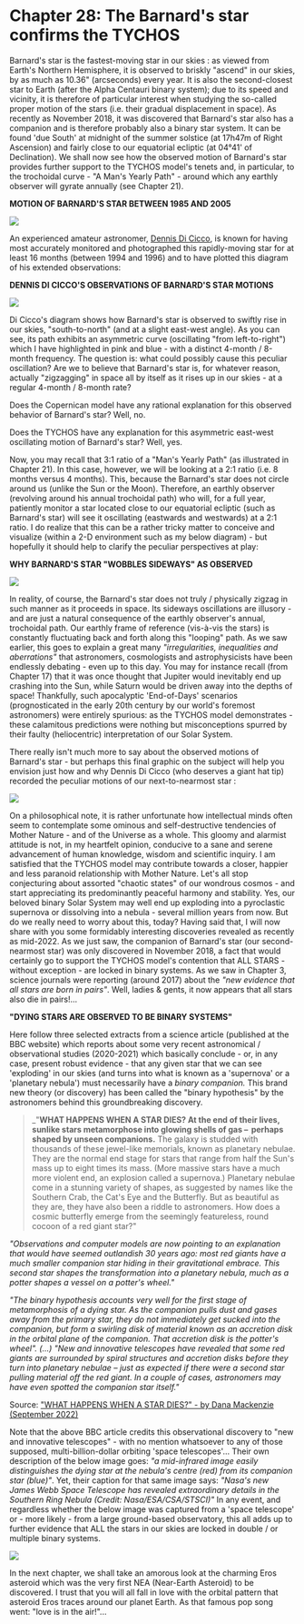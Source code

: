 Chapter 28: The Barnard's star confirms the TYCHOS
===========================================

Barnard's star is the fastest-moving star in our skies : as viewed from Earth's Northern Hemisphere, it is observed to briskly "ascend" in our skies, by as much as 10.36" (arcseconds) every year. It is also the second-closest star to Earth (after the Alpha Centauri binary system); due to its speed and vicinity, it is therefore of particular interest when studying the so-called proper motion of the stars (i.e. their gradual displacement in space). As recently as November 2018, it was discovered that Barnard's star also has a companion and is therefore probably also a binary star system. It can be found 'due South' at midnight of the summer solstice (at 17h47m of Right Ascension) and fairly close to our equatorial ecliptic (at 04°41' of Declination). We shall now see how the observed motion of Barnard's star provides further support to the TYCHOS model's tenets and, in particular, to the trochoidal curve - "A Man's Yearly Path" - around which any earthly observer will gyrate annually (see Chapter 21).

**MOTION OF BARNARD'S STAR BETWEEN 1985 AND 2005**

![](https://septclues.com/TYCHOS/BarnardsStar_1985_2005.jpg)

An experienced amateur astronomer, [Dennis Di Cicco](https://en.wikipedia.org/wiki/Dennis_di_Cicco), is known for having most accurately monitored and photographed this rapidly-moving star for at least 16 months (between 1994 and 1996) and to have plotted this diagram of his extended observations:

**DENNIS DI CICCO'S OBSERVATIONS OF BARNARD'S STAR MOTIONS** 

![](https://septclues.com/TYCHOS/BarnardsStar_DECICCO_01.jpg)

Di Cicco's diagram shows how Barnard's star is observed to swiftly rise in our skies, "south-to-north" (and at a slight east-west angle). As you can see, its path exhibits an asymmetric curve (oscillating "from left-to-right") which I have highlighted in pink and blue - with a distinct 4-month / 8-month frequency. The question is: what could possibly cause this peculiar oscillation? Are we to believe that Barnard's star is, for whatever reason, actually "zigzagging" in space all by itself as it rises up in our skies - at a regular 4-month / 8-month rate? 

Does the Copernican model have any rational explanation for this observed behavior of Barnard's star? Well, no.

Does the TYCHOS have any explanation for this asymmetric east-west oscillating motion of Barnard's star? Well, yes.

Now, you may recall that 3:1 ratio of a "Man's Yearly Path" (as illustrated in Chapter 21). In this case, however, we will be looking at a 2:1 ratio (i.e. 8 months versus 4 months). This, because the Barnard's star does not circle around us (unlike the Sun or the Moon). Therefore, an earthly observer (revolving around his annual trochoidal path) who will, for a full year, patiently monitor a star located close to our equatorial ecliptic (such as Barnard's star) will see it oscillating (eastwards and westwards) at a 2:1 ratio. I do realize that this can be a rather tricky matter to conceive and visualize (within a 2-D environment such as my below diagram) - but hopefully it should help to clarify the peculiar perspectives at play:

**WHY BARNARD'S STAR "WOBBLES SIDEWAYS" AS OBSERVED** 

![](https://septclues.com/TYCHOS/BarnardsStar_1994_1995_01.jpg)

In reality, of course, the Barnard's star does not truly / physically zigzag in such manner as it proceeds in space. Its sideways oscillations are illusory - and are just a natural consequence of the earthly observer's annual, trochoidal path. Our earthly frame of reference (vis-à-vis the stars) is constantly fluctuating back and forth along this "looping" path. As we saw earlier, this goes to explain a great many _"irregularities, inequalities and aberrations"_ that astronomers, cosmologists and astrophysicists have been endlessly debating - even up to this day. You may for instance recall (from Chapter 17) that it was once thought that Jupiter would inevitably end up crashing into the Sun, while Saturn would be driven away into the depths of space! Thankfully, such apocalyptic 'End-of-Days' scenarios (prognosticated in the early 20th century by our world's foremost astronomers) were entirely spurious: as the TYCHOS model demonstrates - these calamitous predictions were nothing but misconceptions spurred by their faulty (heliocentric) interpretation of our Solar System. 
 
There really isn't much more to say about the observed motions of Barnard's star - but perhaps this final graphic on the subject will help you envision just how and why Dennis Di Cicco (who deserves a giant hat tip) recorded the peculiar motions of our next-to-nearmost star :

![](https://septclues.com/TYCHOS/BarnardsStar_TYCHOSIUM.jpg)

On a philosophical note, it is rather unfortunate how intellectual minds often seem to contemplate some ominous and self-destructive tendencies of Mother Nature - and of the Universe as a whole. This gloomy and alarmist attitude is not, in my heartfelt opinion, conducive to a sane and serene advancement of human knowledge, wisdom and scientific inquiry. I am satisfied that the TYCHOS model may contribute towards a closer, happier and less paranoid relationship with Mother Nature. Let's all stop conjecturing about assorted "chaotic states" of our wondrous cosmos - and start appreciating its predominantly peaceful harmony and stability. Yes, our beloved binary Solar System may well end up exploding into a pyroclastic supernova or dissolving into a nebula - several million years from now. But do we really need to worry about this, today? Having said that, I will now share with you some formidably interesting discoveries revealed as recently as mid-2022. As we just saw, the companion of Barnard's star (our second-nearmost star) was only discovered in November 2018, a fact that would certainly go to support the TYCHOS model's contention that ALL STARS - without exception - are locked in binary systems. As we saw in Chapter 3, science journals were reporting (around 2017) about the _"new evidence that all stars are born in pairs"_. Well, ladies & gents, it now appears that all stars also die in pairs!... 

**"DYING STARS ARE OBSERVED TO BE BINARY SYSTEMS"** 

Here follow three selected extracts from a science article (published at the BBC website) which reports about some very recent astronomical / observational studies (2020-2021) which basically conclude - or, in any case, present robust evidence - that any given star that we can see 'exploding' in our skies (and turns into what is known as a 'supernova' or a 'planetary nebula') must necessarily have a _binary companion._ This brand new theory (or discovery) has been called the "binary hypothesis" by the astronomers behind this groundbreaking discovery.

> _"**WHAT HAPPENS WHEN A STAR DIES? At the end of their lives, sunlike stars metamorphose into glowing shells of gas –  perhaps shaped by unseen companions.** The galaxy is studded with thousands of these jewel-like memorials, known as planetary nebulae. They are the normal end stage for stars that range from half the Sun's mass up to eight times its mass. (More massive stars have a much more violent end, an explosion called a supernova.) Planetary nebulae come in a stunning variety of shapes, as suggested by names like the Southern Crab, the Cat's Eye and the Butterfly. But as beautiful as they are, they have also been a riddle to astronomers. How does a cosmic butterfly emerge from the seemingly featureless, round cocoon of a red giant star?"

_"Observations and computer models are now pointing to an explanation that would have seemed outlandish 30 years ago: most red giants have a much smaller companion star hiding in their gravitational embrace. This second star shapes the transformation into a planetary nebula, much as a potter shapes a vessel on a potter's wheel."_

_"The binary hypothesis accounts very well for the first stage of metamorphosis of a dying star. As the companion pulls dust and gases away from the primary star, they do not immediately get sucked into the companion, but form a swirling disk of material known as an accretion disk in the orbital plane of the companion. That accretion disk is the potter's wheel". (...) "New and innovative telescopes have revealed that some red giants are surrounded by spiral structures and accretion disks before they turn into planetary nebulae – just as expected if there were a second star pulling material off the red giant. In a couple of cases, astronomers may have even spotted the companion star itself."_

Source: ["WHAT HAPPENS WHEN A STAR DIES?" - by Dana Mackenzie (September 2022)](https://www.bbc.com/future/article/20220901-what-happens-when-a-star-dies)

Note that the above BBC article credits this observational discovery to "new and innovative telescopes" - with no mention whatsoever to any of those supposed, multi-billion-dollar orbiting 'space telescopes'... Their own description of the below image goes: _"a mid-infrared image easily distinguishes the dying star at the nebula's centre (red) from its companion star (blue)"_. Yet, their caption for that same image says: _"Nasa's new James Webb Space Telescope has revealed extraordinary details in the Southern Ring Nebula (Credit: Nasa/ESA/CSA/STSCI)"_ In any event, and regardless whether the below image was captured from a 'space telescope' or - more likely - from a large ground-based observatory, this all adds up to further evidence that ALL the stars in our skies are locked in double / or multiple binary systems.      

![](https://septclues.com/TYCHOS/DYING_STARS_are_binaries_02.jpg)

In the next chapter, we shall take an amorous look at the charming Eros asteroid which was the very first NEA (Near-Earth Asteroid) to be discovered. I trust that you will all fall in love with the orbital pattern that asteroid Eros traces around our planet Earth. As that famous pop song went: "love is in the air!"... 
